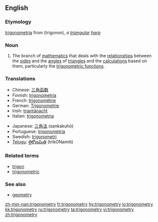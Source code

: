 ==English==

===Etymology===
{{L.}} [[trigonometria]] from {{Gr.}} (trigonon), ''a [[triangular]] [[harp]]''

===Noun===
{{wikipedia}}
{{en-noun|-}}

# {{mathematics}} The branch of [[mathematics]] that deals with the [[relationship]]s between the [[side]]s and the [[angle]]s of [[triangle]]s and the [[calculation]]s based on them, particularly the [[trigonometric function]]s.

===Translations===
{{rfc-level|Translations at L3+ (AutoFormat would have corrected level of Translations)}}
{{top}}
*Chinese: [[三角函数]]
*Finnish: [[trigonometria#Finnish|trigonometria]]
*French: [[trigonométrie]] {{f}}
*German: [[Trigonometrie]] {{f}}
*Irish: [[triantánacht]]
*Italian: [[trigonometria#Italian|trigonometria]] {{f}}
{{mid}}
*Japanese: [[三角法]] (sankakuhō)
*Portuguese: [[trigonometria#Portuguese|trigonometria]] {{f}}
*Swedish: [[trigonometri]] {{c}}
*[[Telugu]]: [[త్రికోణమితి]] (trikONamiti)
{{bottom}}

===Related terms===
*[[trigon]]
*[[trigonometric]]

===See also===
*[[geometry]]

[[zh-min-nan:trigonometry]]
[[fr:trigonometry]]
[[hy:trigonometry]]
[[io:trigonometry]]
[[kk:trigonometry]]
[[ru:trigonometry]]
[[ta:trigonometry]]
[[vi:trigonometry]]
[[zh:trigonometry]]